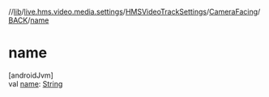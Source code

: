 //[lib](../../../../../index)/[live.hms.video.media.settings](../../../index)/[HMSVideoTrackSettings](../../index)/[CameraFacing](../index)/[BACK](index)/[name](name)

# name

[androidJvm]\
val [name](name): [String](https://kotlinlang.org/api/latest/jvm/stdlib/kotlin/-string/index.html)
